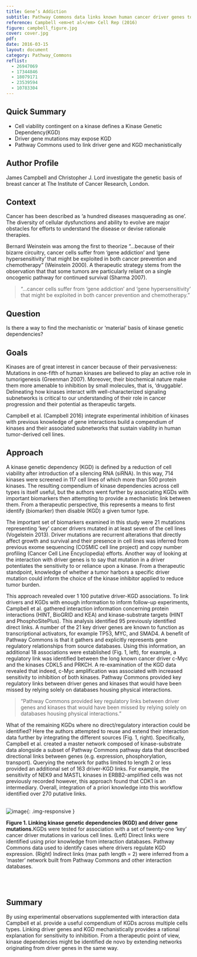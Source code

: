 ```yaml
---
title: Gene’s Addiction
subtitle: Pathway Commons data links known human cancer driver genes to kinases whose function is required to sustain tumor cell viability
reference: Campbell <em>et al</em> Cell Rep (2016)
figure: campbell_figure.jpg
cover: cover.jpg
pdf: 
date: 2016-03-15
layout: document
category: Pathway_Commons
reflist:
  - 26947069
  - 17344846
  - 18079171
  - 23539594    
  - 10783304 
---
```


## Quick Summary
* Cell viability contingent on a kinase defines a Kinase Genetic Dependency(KGD)
* Driver gene mutations may expose KGD
* Pathway Commons used to link driver gene and KGD mechanistically

## Author Profile
James Campbell and Christopher J. Lord investigate the genetic basis of breast cancer at The Institute of Cancer Research, London.

## Context
Cancer has been described as ‘a hundred diseases masquerading as one’. The diversity of cellular dysfunctions and ability to evolve are major obstacles for efforts to understand the disease or devise rationale therapies.

Bernard Weinstein was among the first to theorize “...because of their bizarre circuitry, cancer cells suffer from ‘gene addiction’ and ‘gene hypersensitivity’ that might be exploited in both cancer prevention and chemotherapy” (Weinstein 2000). A therapeutic strategy stems from the observation that that some tumors are particularly reliant on a single oncogenic pathway for continued survival (Sharma 2007).

> “...cancer cells suffer from ‘gene addiction’ and ‘gene hypersensitivity’ that might be exploited in both cancer prevention and chemotherapy.”

## Question
Is there a way to find the mechanistic or ‘material’ basis of kinase genetic dependencies?

## Goals
Kinases are of great interest in cancer because of their pervasiveness: Mutations in one-fifth of human kinases are believed to play an active role in tumorigenesis (Greenman 2007). Moreover, their biochemical nature make them more amenable to inhibition by small molecules, that is, ‘druggable’. Delineating how kinases interact with well-characterized signaling subnetworks is critical to our understanding of their role in cancer progression and their potential as therapeutic  targets.

Campbell et al. (Campbell 2016) integrate experimental inhibition of kinases with previous knowledge of gene interactions build a compendium of kinases and their associated subnetworks that sustain viability in human tumor-derived cell lines.

## Approach
A kinase genetic dependency (KGD) is defined by a reduction of cell viability after introduction of a silencing RNA (siRNA). In this way, 714 kinases were screened in 117 cell lines of which more than 500 protein kinases. The resulting compendium of kinase dependencies across cell types is itself useful, but the authors went further by associating KGDs with important biomarkers then attempting to provide a mechanistic link between them. From a therapeutic perspective, this represents a means to first identify (biomarker) then disable (KGD) a given tumor type.

The important set of biomarkers examined in this study were 21 mutations representing ‘key’ cancer drivers mutated in at least seven of the cell lines (Vogelstein 2013). Driver mutations are recurrent alterations that directly affect growth and survival and their presence in cell lines was inferred from previous exome sequencing (COSMIC cell line project) and copy number profiling (Cancer Cell Line Encyclopedia) efforts. Another way of looking at the interaction with driver genes is to say that mutation in a driver potentiates the sensitivity to or reliance upon a kinase. From a therapeutic standpoint, knowledge of whether a tumor harbors a specific driver mutation could inform the choice of the kinase inhibitor applied to reduce tumor burden.

This approach revealed over 1 100 putative driver-KGD associations. To link drivers and KGDs with enough information to inform follow-up experiments, Campbell et al. gathered interaction information concerning protein interactions (HINT, BioGRID and KEA) and kinase-substrate targets (HINT and PhosphoSitePlus). This analysis identified 95 previously identified direct links. A number of the 21 key driver genes are known to function as transcriptional activators, for example TP53, MYC, and SMAD4. A benefit of Pathway Commons is that it gathers and explicitly represents gene regulatory relationships from source databases. Using this information, an additional 18 associations were established (Fig. 1, left), for example, a regulatory link was identified between the long known cancer driver c-Myc and the kinases CDKL5 and PRKCH. A re-examination of the KGD data revealed that indeed, c-Myc amplification was associated with increased sensitivity to inhibition of both kinases. Pathway Commons provided key regulatory links between driver genes and kinases that would have been missed by relying solely on databases housing physical interactions.

> “Pathway Commons provided key regulatory links between driver genes and kinases that would have been missed by relying solely on databases housing physical interactions.”

What of the remaining KGDs where no direct/regulatory interaction could be identified? Here the authors attempted to reuse and extend their interaction data further by integrating the different sources (Fig. 1, right). Specifically, Campbell et al. created a master network composed of kinase-substrate data alongside a subset of Pathway Commons pathway data that described directional links between genes (e.g. expression, phosphorylation, transport). Querying the network for paths limited to length 2 or less provided an additional set of 163 driver-KGD links. For example, the sensitivity of NEK9 and MASTL kinases in ERBB2-amplified cells was not previously recorded however, this approach found that CDK1 is an intermediary. Overall, integration of a priori knowledge into this workflow identified over 270 putative links.

<br/>
  ![image]({{ site.baseurl }}/{{ site.media_root }}{{ page.id }}/{{ page.figure }}){: .img-responsive }

<div class="figure-legend well well-lg text-justify">
  <strong>Figure 1. Linking kinase genetic dependencies (KGD) and driver gene mutations.</strong>KGDs were tested for association with a set of twenty-one ‘key’ cancer driver mutations in various cell lines. (Left) Direct links were identified using prior knowledge from interaction databases. Pathway Commons data used to identify cases where drivers regulate KGD expression. (Right) Indirect links (max path length = 2) were inferred from a ‘master’ network built from Pathway Commons and other interaction databases.
</div>
<br/><br/>

## Summary
By using experimental observations supplemented with interaction data Campbell et al. provide a useful compendium of KGDs across multiple cells types. Linking driver genes and KGD mechanistically provides a rational explanation for sensitivity to inhibition. From a therapeutic point of view, kinase dependencies might be identified de novo by extending networks originating from driver genes in the same way.
